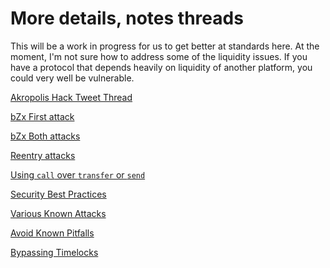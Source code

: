 # More details, notes threads

This will be a work in progress for us to get better at standards here. At the moment, I'm not sure how to address some of the liquidity issues. If you have a protocol that depends heavily on liquidity of another platform, you could very well be vulnerable.

[Akropolis Hack Tweet Thread](https://twitter.com/Dogetoshi/status/1326963117356625931)

[bZx First attack](https://quantstamp.com/blog/market-dynamics-of-the-1st-bzx-hack-part-1)

[bZx Both attacks](https://academy.ivanontech.com/blog/defi-deep-dive-what-is-the-bzx-protocol)

[Reentry attacks](https://medium.com/coinmonks/protect-your-solidity-smart-contracts-from-reentrancy-attacks-9972c3af7c21)

[Using `call` over `transfer` or `send`](https://consensys.net/diligence/blog/2019/09/stop-using-soliditys-transfer-now/)

[Security Best Practices](https://consensys.net/blog/blockchain-development/solidity-best-practices-for-smart-contract-security/)

[Various Known Attacks](https://blog.sigmaprime.io/solidity-security.html#reentrancy)

[Avoid Known Pitfalls](https://github.com/crytic/building-secure-contracts/blob/master/development-guidelines/guidelines.md)

[Bypassing Timelocks](https://blog.openzeppelin.com/bypassing-smart-contract-timelocks/)
